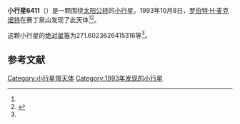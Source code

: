 {{Infobox planet
| bgcolour = #FFFFC0
| name = 6411 Tamaga
| symbol = 
| image = 
| caption = 
| discovery = yes
| discovery_ref = 
| discoverer = [[罗伯特·H·麦克诺特|罗伯特·H·麦克诺特]]
| discovery_site = [[赛丁泉山|赛丁泉山]] 
| discovered = 1993年10月8日
| designations = yes
| mp_name = 
| named_after = 
| alt_names = 1993 TA/ 1985 FF
| mp_category = [[越火小行星|越火小行星]]
| orbit_ref = <ref name="a">[http://ssd.jpl.nasa.gov/sbdb.cgi?sstr=6411 6411 Tamaga] {{Wayback|url=http://ssd.jpl.nasa.gov/sbdb.cgi?sstr=6411 |date=20140902132650 }}，小行星數據庫瀏覽器（JPL Small-Body Database Browser）－[[美国国家航空航天局|美国国家航空航天局]]喷气推进实验室</ref>
| epoch = 2456400.5 (2013年4月18日更新)
| aphelion = {{convert|3.919026375253976|AU|km|3|abbr=on|lk=out}}
| perihelion = {{convert|1.603067596905984|AU|km|3|abbr=on}}
| semimajor = {{convert|2.76104698607998|AU|km|3|abbr=on}}
| eccentricity = 0.419398654
| period = 1675.749594 [[日|日]]<br />4.59[[儒略年|儒略年]]
| avg_speed = 
| inclination = 28.57499091592741
| asc_node = 157.7167727273775
| mean_anomaly = 
| arg_peri = 271.6023626415316
| satellites = 
| physical_characteristics = yes
| dimensions = 
| mass = 
| density = 
| surface_grav = 
| escape_velocity = 
| sidereal_day = 
| axial_tilt = 
| pole_ecliptic_lat = 
| pole_ecliptic_lon = 
| albedo = 
| temperatures= 
| temp_name1 = 
| mean_temp_1 = 
| max_temp_1 = 
| temp_name2 = 
| max_temp_2 = 
| spectral_type = 
| abs_magnitude = 271.6023626415316
}}

'''小行星6411'''（{{lang-en|6411 Tamaga}}）是一颗围绕[[太阳|太阳]][[公转|公转]]的[[小行星|小行星]]。1993年10月8日，[[罗伯特·H·麦克诺特|罗伯特·H·麦克诺特]]在赛丁泉山发现了此天体<ref name="a" /><ref>{{cite news|title=小行星列表|url=http://cfa-www.harvard.edu/iau/lists/NumberedMPs.txt|accessdate=2013-07-08|newspaper=哈佛大学|archive-date=2008-05-17|archive-url=https://web.archive.org/web/20080517010638/http://cfa-www.harvard.edu/iau/lists/NumberedMPs.txt|dead-url=no}}</ref>。

这颗小行星的[[绝对星等|绝对星等]]为271.6023626415316等<ref name="a" />。

==参考文献==
{{reflist}}
{{Minor Planet Number|[[小行星6410|小行星6410]]|[[小行星6412|小行星6412]]}}

{{小天体}}

[[Category:小行星带天体|Category:小行星带天体]]
[[Category:1993年发现的小行星|Category:1993年发现的小行星]]

{{asteroid-stub}}